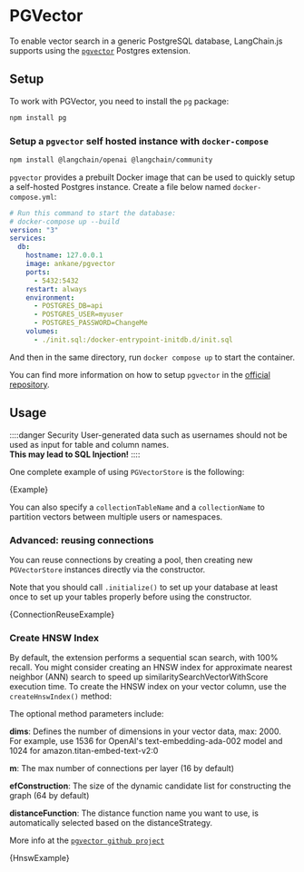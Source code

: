 # PGVector

To enable vector search in a generic PostgreSQL database, LangChain.js supports using the [`pgvector`](https://github.com/pgvector/pgvector) Postgres extension.

## Setup

To work with PGVector, you need to install the `pg` package:

```bash npm2yarn
npm install pg
```

### Setup a `pgvector` self hosted instance with `docker-compose`


<IntegrationInstallTooltip></IntegrationInstallTooltip>

```bash npm2yarn
npm install @langchain/openai @langchain/community
```

`pgvector` provides a prebuilt Docker image that can be used to quickly setup a self-hosted Postgres instance.
Create a file below named `docker-compose.yml`:


```yml
# Run this command to start the database:
# docker-compose up --build
version: "3"
services:
  db:
    hostname: 127.0.0.1
    image: ankane/pgvector
    ports:
      - 5432:5432
    restart: always
    environment:
      - POSTGRES_DB=api
      - POSTGRES_USER=myuser
      - POSTGRES_PASSWORD=ChangeMe
    volumes:
      - ./init.sql:/docker-entrypoint-initdb.d/init.sql
```

And then in the same directory, run `docker compose up` to start the container.

You can find more information on how to setup `pgvector` in the [official repository](https://github.com/pgvector/pgvector).

## Usage

::::danger Security
User-generated data such as usernames should not be used as input for table and column names.  
**This may lead to SQL Injection!**
::::


One complete example of using `PGVectorStore` is the following:

<CodeBlock language="typescript">{Example}</CodeBlock>

You can also specify a `collectionTableName` and a `collectionName` to partition vectors between multiple users or namespaces.

### Advanced: reusing connections

You can reuse connections by creating a pool, then creating new `PGVectorStore` instances directly via the constructor.

Note that you should call `.initialize()` to set up your database at least once to set up your tables properly
before using the constructor.


<CodeBlock language="typescript">{ConnectionReuseExample}</CodeBlock>

### Create HNSW Index

By default, the extension performs a sequential scan search, with 100% recall. You might consider creating an HNSW index for approximate nearest neighbor (ANN) search to speed up similaritySearchVectorWithScore execution time. To create the HNSW index on your vector column, use the `createHnswIndex()` method:

The optional method parameters include:

**dims**: Defines the number of dimensions in your vector data, max: 2000. For example, use 1536 for OpenAI's text-embedding-ada-002 model and 1024 for amazon.titan-embed-text-v2:0

**m**: The max number of connections per layer (16 by default)

**efConstruction**: The size of the dynamic candidate list for constructing the graph (64 by default)

**distanceFunction**: The distance function name you want to use, is automatically selected based on the distanceStrategy.

More info at the [`pgvector github project`](https://github.com/pgvector/pgvector?tab=readme-ov-file#hnsw) 


<CodeBlock language="typescript">{HnswExample}</CodeBlock>


